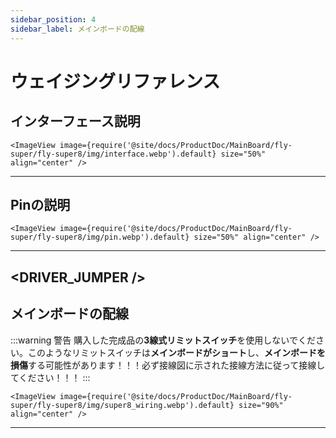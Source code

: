 ```yaml
---
sidebar_position: 4
sidebar_label: メインボードの配線
---
```




# ウェイジングリファレンス
## インターフェース説明

    <ImageView image={require('@site/docs/ProductDoc/MainBoard/fly-super/fly-super8/img/interface.webp').default} size="50%" align="center" />
----

## Pinの説明

    <ImageView image={require('@site/docs/ProductDoc/MainBoard/fly-super/fly-super8/img/pin.webp').default} size="50%" align="center" />
---

<DRIVER_JUMPER />
---

## メインボードの配線



:::warning 警告
購入した完成品の**3線式リミットスイッチ**を使用しないでください。このようなリミットスイッチは**メインボードがショート**し、**メインボードを損傷**する可能性があります！！！必ず接線図に示された接線方法に従って接線してください！！！
:::

    <ImageView image={require('@site/docs/ProductDoc/MainBoard/fly-super/fly-super8/img/super8_wiring.webp').default} size="90%" align="center" />
---
